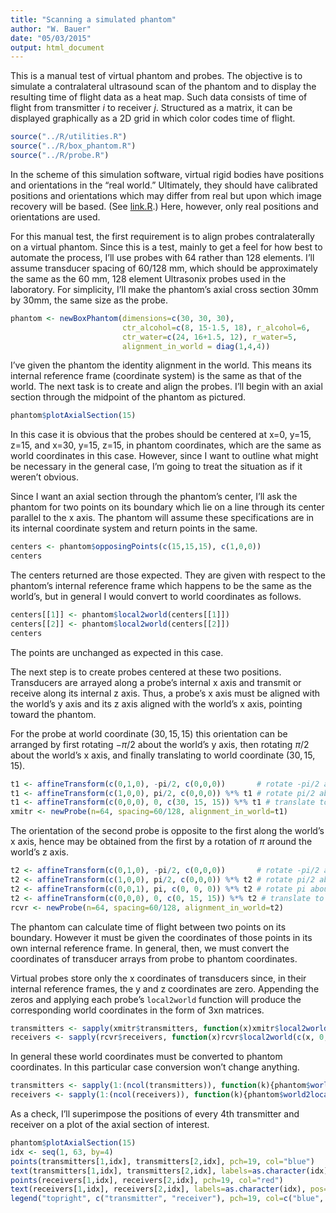 ```yaml
---
title: "Scanning a simulated phantom"
author: "W. Bauer"
date: "05/03/2015"
output: html_document
---
```


This is a manual test of virtual phantom and probes. The objective is to simulate a contralateral ultrasound scan of the phantom and to display the resulting time of flight data as a heat map. Such data consists of time of flight from transmitter $i$ to receiver $j$. Structured as a matrix, it can be displayed graphically as a 2D grid in which color codes time of flight.

```r
source("../R/utilities.R")
source("../R/box_phantom.R")
source("../R/probe.R")
```

In the scheme of this simulation software, virtual rigid bodies have positions and orientations in the "real world." Ultimately, they should have calibrated positions and orientations which may differ from real but upon which image recovery will be based. (See [link.R](../R/link.R).) Here, however, only real positions and orientations are used.

For this manual test, the first requirement is to align probes contralaterally on a virtual phantom. Since this is a test, mainly to get a feel for how best to automate the process, I'll use probes with 64 rather than 128 elements. I'll assume transducer spacing of 60/128 mm, which should be approximately the same as the 60 mm, 128 element Ultrasonix probes used in the laboratory. For simplicity, I'll make the phantom's axial cross section 30mm by 30mm, the same size as the probe.

```r
phantom <- newBoxPhantom(dimensions=c(30, 30, 30), 
                         ctr_alcohol=c(8, 15-1.5, 18), r_alcohol=6, 
                         ctr_water=c(24, 16+1.5, 12), r_water=5,
                         alignment_in_world = diag(1,4,4))
```

I've given the phantom the identity alignment in the world. This means its internal reference frame (coordinate system) is the same as that of the world. The next task is to create and align the probes. I'll begin with an axial section through the midpoint of the phantom as pictured.

```r
phantom$plotAxialSection(15)
```

In this case it is obvious that the probes should be centered at x=0, y=15, z=15, and x=30, y=15, z=15, in phantom coordinates, which are the same as world coordinates in this case. However, since I want to outline what might be necessary in the general case, I'm going to treat the situation as if it weren't obvious.

Since I want an axial section through the phantom's center, I'll ask the phantom for two points on its boundary which lie on a line through its center parallel to the x axis. The phantom will assume these specifications are in its internal coordinate system and return points in the same.

```r
centers <- phantom$opposingPoints(c(15,15,15), c(1,0,0))
centers
```

The centers returned are those expected. They are given with respect to the phantom's internal reference frame which happens to be the same as the world's, but in general I would convert to world coordinates as follows.

```r
centers[[1]] <- phantom$local2world(centers[[1]])
centers[[2]] <- phantom$local2world(centers[[2]])
centers
```

The points are unchanged as expected in this case.

The next step is to create probes centered at these two positions. Transducers are arrayed along a probe's internal x axis and transmit or receive along its internal z axis. Thus, a probe's x axis must be aligned with the world's y axis and its z axis aligned with the world's x axis, pointing toward the phantom.

For the probe at world coordinate $(30, 15, 15)$ this orientation can be arranged by first rotating $-\pi/2$ about the world's y axis, then rotating $\pi/2$ about the world's x axis, and finally translating to world coordinate $(30, 15, 15)$.

```r
t1 <- affineTransform(c(0,1,0), -pi/2, c(0,0,0))       # rotate -pi/2 about world y
t1 <- affineTransform(c(1,0,0), pi/2, c(0,0,0)) %*% t1 # rotate pi/2 about world x
t1 <- affineTransform(c(0,0,0), 0, c(30, 15, 15)) %*% t1 # translate to world (30, 15, 15)
xmitr <- newProbe(n=64, spacing=60/128, alignment_in_world=t1)
```

The orientation of the second probe is opposite to the first along the world's x axis, hence may be obtained from the first by a rotation of $\pi$ around the world's z axis.

```r
t2 <- affineTransform(c(0,1,0), -pi/2, c(0,0,0))       # rotate -pi/2 about world y
t2 <- affineTransform(c(1,0,0), pi/2, c(0,0,0)) %*% t2 # rotate pi/2 about world x
t2 <- affineTransform(c(0,0,1), pi, c(0, 0, 0)) %*% t2 # rotate pi about world z
t2 <- affineTransform(c(0,0,0), 0, c(0, 15, 15)) %*% t2 # translate to world (0, 15, 15)
rcvr <- newProbe(n=64, spacing=60/128, alignment_in_world=t2)
```

The phantom can calculate time of flight between two points on its boundary. However it must be given the coordinates of those points in its own internal reference frame. In general, then, we must convert the coordinates of transducer arrays from probe to phantom coordinates.

Virtual probes store only the x coordinates of transducers since, in their internal reference frames, the y and z coordinates are zero. Appending the zeros and applying each probe's `local2world` function will produce the corresponding world coordinates in the form of 3xn matrices. 

```r
transmitters <- sapply(xmitr$transmitters, function(x)xmitr$local2world(c(x, 0, 0)))
receivers <- sapply(rcvr$receivers, function(x)rcvr$local2world(c(x, 0, 0)))
```

In general these world coordinates must be converted to phantom coordinates. In this particular case conversion won't change anything.

```r
transmitters <- sapply(1:(ncol(transmitters)), function(k){phantom$world2local(as.vector(transmitters[,k]))})
receivers <- sapply(1:(ncol(receivers)), function(k){phantom$world2local(as.vector(receivers[,k]))})
```

As a check, I'll superimpose the positions of every 4th transmitter and receiver on a plot of the axial section of interest.

```r
phantom$plotAxialSection(15)
idx <- seq(1, 63, by=4)
points(transmitters[1,idx], transmitters[2,idx], pch=19, col="blue")
text(transmitters[1,idx], transmitters[2,idx], labels=as.character(idx), pos=4, col="blue" )
points(receivers[1,idx], receivers[2,idx], pch=19, col="red")
text(receivers[1,idx], receivers[2,idx], labels=as.character(idx), pos=2, col="red" )
legend("topright", c("transmitter", "receiver"), pch=19, col=c("blue", "red"))
```

